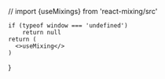 // import {useMixings} from 'react-mixing/src'

    if (typeof window === 'undefined')
        return null
    return (
      <>useMixing</>
    )
}
